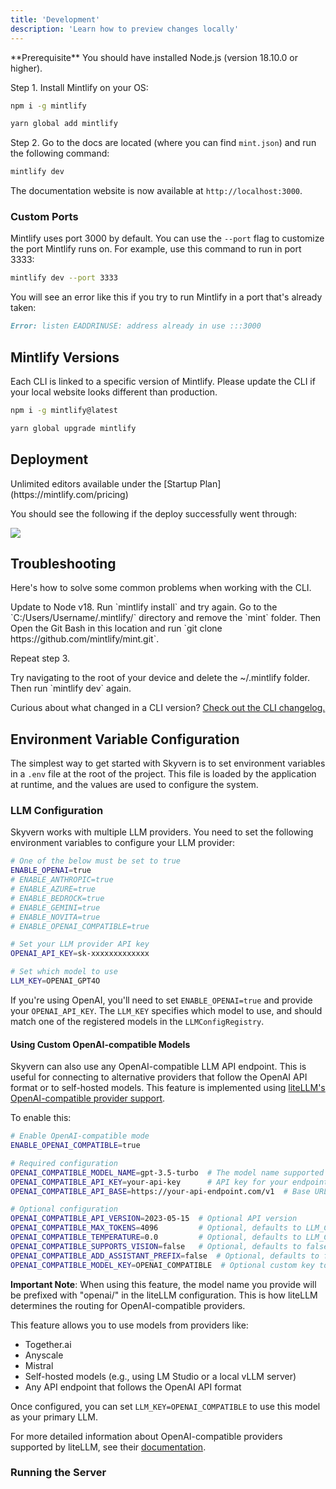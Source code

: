 ```yaml
---
title: 'Development'
description: 'Learn how to preview changes locally'
---
```


<Info>
  **Prerequisite** You should have installed Node.js (version 18.10.0 or
  higher).
</Info>

Step 1. Install Mintlify on your OS:

<CodeGroup>

```bash npm
npm i -g mintlify
```

```bash yarn
yarn global add mintlify
```

</CodeGroup>

Step 2. Go to the docs are located (where you can find `mint.json`) and run the following command:

```bash
mintlify dev
```

The documentation website is now available at `http://localhost:3000`.

### Custom Ports

Mintlify uses port 3000 by default. You can use the `--port` flag to customize the port Mintlify runs on. For example, use this command to run in port 3333:

```bash
mintlify dev --port 3333
```

You will see an error like this if you try to run Mintlify in a port that's already taken:

```md
Error: listen EADDRINUSE: address already in use :::3000
```

## Mintlify Versions

Each CLI is linked to a specific version of Mintlify. Please update the CLI if your local website looks different than production.

<CodeGroup>

```bash npm
npm i -g mintlify@latest
```

```bash yarn
yarn global upgrade mintlify
```

</CodeGroup>

## Deployment

<Tip>
  Unlimited editors available under the [Startup
  Plan](https://mintlify.com/pricing)
</Tip>

You should see the following if the deploy successfully went through:

<Frame>
  <img src="/images/checks-passed.png" style={{ borderRadius: '0.5rem' }} />
</Frame>

## Troubleshooting

Here's how to solve some common problems when working with the CLI.

<AccordionGroup>
  <Accordion title="Mintlify is not loading">
    Update to Node v18. Run `mintlify install` and try again.
  </Accordion>
  <Accordion title="No such file or directory on Windows">
Go to the `C:/Users/Username/.mintlify/` directory and remove the `mint`
folder. Then Open the Git Bash in this location and run `git clone
https://github.com/mintlify/mint.git`.

Repeat step 3.

  </Accordion>
  <Accordion title="Getting an unknown error">
    Try navigating to the root of your device and delete the ~/.mintlify folder.
    Then run `mintlify dev` again.
  </Accordion>
</AccordionGroup>

Curious about what changed in a CLI version? [Check out the CLI changelog.](/changelog/command-line)

## Environment Variable Configuration

The simplest way to get started with Skyvern is to set environment variables in a `.env` file at the root of the project. This file is loaded by the application at runtime, and the values are used to configure the system.

### LLM Configuration

Skyvern works with multiple LLM providers. You need to set the following environment variables to configure your LLM provider:

```bash
# One of the below must be set to true
ENABLE_OPENAI=true
# ENABLE_ANTHROPIC=true
# ENABLE_AZURE=true
# ENABLE_BEDROCK=true
# ENABLE_GEMINI=true
# ENABLE_NOVITA=true
# ENABLE_OPENAI_COMPATIBLE=true

# Set your LLM provider API key
OPENAI_API_KEY=sk-xxxxxxxxxxxxx

# Set which model to use
LLM_KEY=OPENAI_GPT4O
```

If you're using OpenAI, you'll need to set `ENABLE_OPENAI=true` and provide your `OPENAI_API_KEY`. The `LLM_KEY` specifies which model to use, and should match one of the registered models in the `LLMConfigRegistry`.

#### Using Custom OpenAI-compatible Models

Skyvern can also use any OpenAI-compatible LLM API endpoint. This is useful for connecting to alternative providers that follow the OpenAI API format or to self-hosted models. This feature is implemented using [liteLLM's OpenAI-compatible provider support](https://docs.litellm.ai/docs/providers/openai_compatible).

To enable this:

```bash
# Enable OpenAI-compatible mode
ENABLE_OPENAI_COMPATIBLE=true

# Required configuration
OPENAI_COMPATIBLE_MODEL_NAME=gpt-3.5-turbo  # The model name supported by your endpoint (REQUIRED)
OPENAI_COMPATIBLE_API_KEY=your-api-key      # API key for your endpoint (REQUIRED)
OPENAI_COMPATIBLE_API_BASE=https://your-api-endpoint.com/v1  # Base URL for your endpoint (REQUIRED)

# Optional configuration
OPENAI_COMPATIBLE_API_VERSION=2023-05-15  # Optional API version
OPENAI_COMPATIBLE_MAX_TOKENS=4096         # Optional, defaults to LLM_CONFIG_MAX_TOKENS
OPENAI_COMPATIBLE_TEMPERATURE=0.0         # Optional, defaults to LLM_CONFIG_TEMPERATURE 
OPENAI_COMPATIBLE_SUPPORTS_VISION=false   # Optional, defaults to false
OPENAI_COMPATIBLE_ADD_ASSISTANT_PREFIX=false  # Optional, defaults to false
OPENAI_COMPATIBLE_MODEL_KEY=OPENAI_COMPATIBLE  # Optional custom key to register the model with
```

**Important Note**: When using this feature, the model name you provide will be prefixed with "openai/" in the liteLLM configuration. This is how liteLLM determines the routing for OpenAI-compatible providers.

This feature allows you to use models from providers like:
- Together.ai
- Anyscale
- Mistral
- Self-hosted models (e.g., using LM Studio or a local vLLM server)
- Any API endpoint that follows the OpenAI API format

Once configured, you can set `LLM_KEY=OPENAI_COMPATIBLE` to use this model as your primary LLM.

For more detailed information about OpenAI-compatible providers supported by liteLLM, see their [documentation](https://docs.litellm.ai/docs/providers/openai_compatible).

### Running the Server
